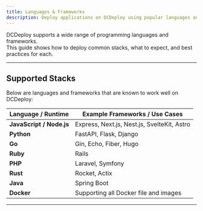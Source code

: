 ```yaml
---
title: Languages & Frameworks
description: Deploy applications on DCDeploy using popular languages and frameworks with quickstart examples and configuration tips.
---
```


DCDeploy supports a wide range of programming languages and frameworks.  
This guide shows how to deploy common stacks, what to expect, and best practices for each.

---

## Supported Stacks

Below are languages and frameworks that are known to work well on DCDeploy:

| Language / Runtime     | Example Frameworks / Use Cases                                        |
|------------------------|---------------------------------------------------------------------------|
| **JavaScript / Node.js** | Express, Next.js, Nest.js, SvelteKit, Astro                            |
| **Python**             | FastAPI, Flask, Django                                                   |
| **Go**                 | Gin, Echo, Fiber, Hugo                                                         |
| **Ruby**               | Rails                                                                    |
| **PHP**                | Laravel, Symfony                                                         |
| **Rust**               | Rocket, Actix                                                            |
| **Java**               | Spring Boot                                                              |
| **Docker**             | Supporting all Docker file and images                                    |


---